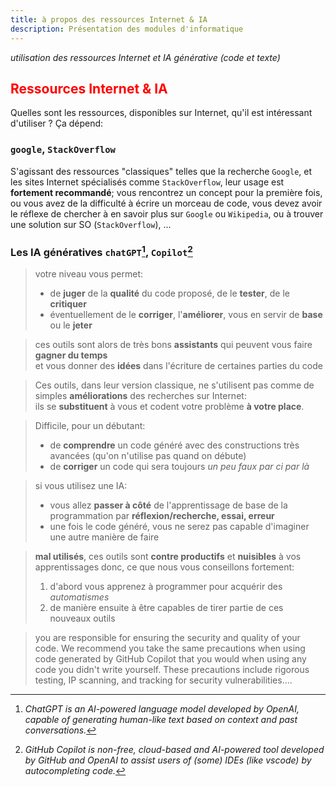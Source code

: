 ```yaml
---
title: à propos des ressources Internet & IA
description: Présentation des modules d'informatique
---
```



<SidebarToggle />

*utilisation des ressources Internet et IA générative (code et texte)*

## <span style="color:red">Ressources Internet & IA</span>

Quelles sont les ressources, disponibles sur Internet, qu'il est intéressant d'utiliser ? Ça dépend:

### `google`, `StackOverflow`

S'agissant des ressources "classiques" telles que la recherche `Google`, et les sites Internet spécialisés comme `StackOverflow`, leur usage est **fortement recommandé**; vous rencontrez un concept pour la première fois, ou vous avez de la difficulté à écrire un morceau de code, vous devez avoir le réflexe de chercher à en savoir plus sur `Google` ou `Wikipedia`, ou à trouver une solution sur SO (`StackOverflow`), ...


### Les IA génératives `chatGPT`[^1], `Copilot`[^2]

<Admonition title="Vous êtes un programmeur expérimenté ?">

> votre niveau vous permet:
> - de **juger** de la **qualité** du code proposé, de le **tester**, de le **critiquer**    
> - éventuellement de le **corriger**, l'**améliorer**, vous en servir de **base** ou le **jeter** 

> ces outils sont alors de très bons **assistants** qui peuvent vous faire **gagner du temps**  
> et vous donner des **idées** dans l'écriture de certaines parties du code

</Admonition>

<Admonition title="Vous êtes un programmeur débutant ?">

> Ces outils, dans leur version classique, ne s'utilisent pas comme de simples **améliorations** des recherches sur Internet:  
> ils se **substituent** à vous et codent votre problème **à votre place**.  

> Difficile, pour un débutant:  
> - de **comprendre** un code généré avec des constructions très avancées (qu'on n'utilise pas quand on débute)
> - de **corriger** un code qui sera toujours *un peu faux par ci par là*

> si vous utilisez une IA:
> - vous allez **passer à côté** de l'apprentissage de base de la programmation par **réflexion/recherche, essai, erreur**
> - une fois le code généré, vous ne serez pas capable d'imaginer une autre manière de faire   

>  **mal utilisés**, ces outils sont **contre productifs** et **nuisibles** à vos apprentissages
> donc, ce que nous vous conseillons fortement:
> 1. d'abord vous apprenez à programmer pour acquérir des *automatismes* 
> 2. de manière ensuite à être capables de tirer partie de ces nouveaux outils

</Admonition>

[^1]: *ChatGPT is an AI-powered language model developed by OpenAI, capable of generating human-like text based on context and past conversations.*

[^2]: *GitHub Copilot is non-free, cloud-based and AI-powered tool developed by GitHub and OpenAI to assist users of (some) IDEs (like vscode) by autocompleting code.*

[^3]: *github says about github-copilot:*

>you are responsible for ensuring the security and quality of your code. We recommend you take the same precautions when using code generated by GitHub Copilot that you would when using any code you didn't write yourself. These precautions include rigorous testing, IP scanning, and tracking for security vulnerabilities....

